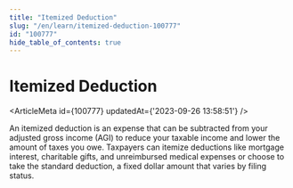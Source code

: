 ```yaml
---
title: "Itemized Deduction"
slug: "/en/learn/itemized-deduction-100777"
id: "100777"
hide_table_of_contents: true
---
```



# Itemized Deduction

<ArticleMeta id={100777} updatedAt={'2023-09-26 13:58:51'} />
<div className='border-solid border-b border-t-0 my-4 border-[var(--ifm-color-gray-300)]' />

An itemized deduction is an expense that can be subtracted from your adjusted gross income (AGI) to reduce your taxable income and lower the amount of taxes you owe. Taxpayers can itemize deductions like mortgage interest, charitable gifts, and unreimbursed medical expenses or choose to take the standard deduction, a fixed dollar amount that varies by filing status.
